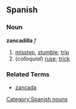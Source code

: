 == Spanish ==
=== Noun ===
'''zancadilla''' ''f''
# [[misstep]], [[stumble]]; [[trip]]
# (''colloquial'') [[ruse]]; [[trick]]

=== Related Terms ===
*[[zancada]]

[[Category:Spanish nouns]]